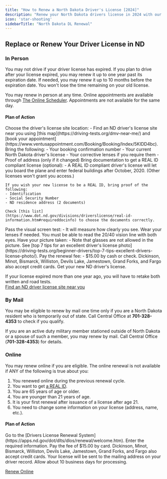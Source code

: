 ```yaml
---
title: "How to Renew a North Dakota Driver's License [2024]"
description: "Renew your North Dakota drivers license in 2024 with our simple, step-by-step guide. Find all the necessary requirements, forms, fees, and online renewal options to ensure a hassle-free experience. Stay legal and avoid fines - start your renewal process now!"
icon: 'star-shooting'
sidebarTitle: "North Dakota DL Renewal"
---
```


## Replace or Renew Your Driver License in ND

### In Person
You may not drive if your driver license has expired. If you plan to drive after your license expired, you may renew it up to one year past its expiration date. If needed, you may renew it up to 10 months before the expiration date. You won't lose the time remaining on your old license.

You may renew in person at any time. Online appointments are available through [The Online Scheduler](https://www.ventusappointment.com/Booking/Booking/Index/5KIDD4bc). Appointments are not available for the same day.

#### Plan of Action
<Steps>
  <Step title="Step 1">
    Choose the driver's license site location:
    - Find an ND driver's license site near you using [this map](https://driving-tests.org/dmv-near-me/) and [book your appointment](https://www.ventusappointment.com/Booking/Booking/Index/5KIDD4bc).
  </Step>
  <Step title="Step 2">
    Bring the following:
    - Your booking confirmation number
    - Your current North Dakota driver's license
    - Your corrective lenses if you require them
    - Proof of address (only if it changed)
  </Step>
  <Step title="Step 3">
    Bring documentation to get a REAL ID compliant license (optional):
    - A REAL ID compliant driver's license will let you board the plane and enter federal buildings after October, 2020. (Other licenses won't grant you access.)

    If you wish your new license to be a REAL ID, bring proof of the following:
    - Identification
    - Social Security Number
    - ND residence address (2 documents)

    Check [this list](https://www.dot.nd.gov/divisions/driverslicense/real-id-information.htm#requireddocinfo) to choose the documents correctly.
  </Step>
  <Step title="Step 4">
    Pass the visual screen test:
    - It will measure how clearly you see. Wear your lenses if needed. You must be able to read the 20/40 vision line with both eyes.
  </Step>
  <Step title="Step 5">
    Have your picture taken:
    - Note that glasses are not allowed in the picture. See [top 7 tips for an excellent driver's license photo](https://driving-tests.org/beginner-drivers/top-7-tips-excellent-drivers-license-photo/).
  </Step>
  <Step title="Step 6">
    Pay the renewal fee:
    - $15.00 by cash or check. Dickinson, Minot, Bismarck, Williston, Devils Lake, Jamestown, Grand Forks, and Fargo also accept credit cards.
  </Step>
  <Step title="Step 7">
    Get your new ND driver's license.
  </Step>
</Steps>

If your license expired more than one year ago, you will have to retake both written and road tests.  
[Find an ND driver license site near you](https://driving-tests.org/dmv-near-me/)

### By Mail
You may be eligible to renew by mail one time only if you are a North Dakota resident who is temporarily out of state. Call Central Office at **701-328-4353** to check if you qualify.

If you are an active duty military member stationed outside of North Dakota or a spouse of such a member, you may renew by mail. Call Central Office (**701-328-4353**) for details.

### Online
You may renew online if you are eligible. The online renewal is not available if ANY of the following is true about you:
1. You renewed online during the previous renewal cycle.
2. You want to get [a REAL ID](https://www.dot.nd.gov/divisions/driverslicense/real-id-information.htm#real-id-info).
3. You are 65 years of age or older.
4. You are younger than 21 years of age.
5. It is your first renewal after issuance of a license after age 21.
6. You need to change some information on your license (address, name, etc.).

#### Plan of Action
<Steps>
  <Step title="Step 1">
    Go to the [Drivers License Renewal System](https://apps.nd.gov/dot/dlts/dlos/renewal/welcome.htm).
  </Step>
  <Step title="Step 2">
    Enter the required information.
  </Step>
  <Step title="Step 3">
    Pay the fee of $15.00 by card. Dickinson, Minot, Bismarck, Williston, Devils Lake, Jamestown, Grand Forks, and Fargo also accept credit cards.
  </Step>
  <Step title="Step 4">
    Your license will be sent to the mailing address on your driver record. Allow about 10 business days for processing.
  </Step>
</Steps>

[Renew Online](https://apps.nd.gov/dot/dlts/dlos/renewal/welcome.htm)